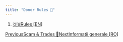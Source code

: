 ```yaml
---
title: "Donor Rules 💸"
---
```


1. [🇬🇧Rules \[EN\]](/rules-en)

[PreviousScam & Trades 🤝](/rules-en/scam-and-trades)[NextInformatii generale \[RO\]](/informatii-generale-ro)
